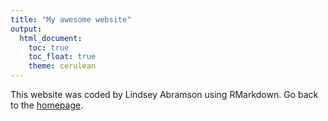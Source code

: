 ```yaml
---
title: "My awesome website"
output: 
  html_document:
    toc: true
    toc_float: true
    theme: cerulean
---
```


This website was coded by Lindsey Abramson using RMarkdown.
Go back to the [homepage](index.html).